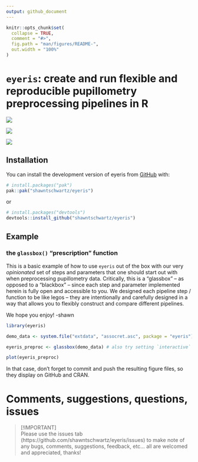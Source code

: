 ```yaml
---
output: github_document
---
```


<!-- README.md is generated from README.Rmd. Please edit that file -->

```r
knitr::opts_chunk$set(
  collapse = TRUE,
  comment = "#>",
  fig.path = "man/figures/README-",
  out.width = "100%"
)
```

# `eyeris`: create and run flexible and reproducible pupillometry preprocessing pipelines in R

<!-- badges: start -->
<a href="LICENSE.md" alt="MIT License">
  <img src="https://badgen.net/static/license/MIT/blue?icon=github" />
</a>

<a href="https://github.com/shawntschwartz/eyeris/actions/workflows/build.yml/badge.svg" alt="R Package Build Status">
  <img src="https://github.com/shawntschwartz/eyeris/actions/workflows/build.yml/badge.svg" />
</a>

<a href="https://github.com/shawntschwartz/eyeris/actions/workflows/linter.yml/badge.svg" alt="R Package Linter Status">
  <img src="https://github.com/shawntschwartz/eyeris/actions/workflows/linter.yml/badge.svg" />
</a>
<!-- badges: end -->

<!-- The goal of eyeris is to ... -->

## Installation

You can install the development version of eyeris from [GitHub](https://github.com/) with:

``` r
# install.packages("pak")
pak::pak("shawntschwartz/eyeris")
```

or

``` r
# install.packages("devtools")
devtools::install_github("shawntschwartz/eyeris")
```

## Example

### the `glassbox()` "prescription" function

This is a basic example of how to use `eyeris` out of the box with our very
*opinionated* set of steps and parameters that one should start out with when
preprocessing pupillometry data. Critically, this is a "glassbox" -- as opposed
to a "blackbox" -- since each step and parameter implemented herein is fully
open and accessible to you. We designed each pipeline step / function to be like
legos -- they are intentionally and carefully designed in a way that allows you
to flexibly construct and compare different pipelines.

We hope you enjoy! -shawn

```r
library(eyeris)

demo_data <- system.file("extdata", "assocret.asc", package = "eyeris")

eyeris_preproc <- glassbox(demo_data) # also try setting `interactive` to TRUE
```

```r
plot(eyeris_preproc)
```

In that case, don't forget to commit and push the resulting figure files, so they display on GitHub and CRAN.

# Comments, suggestions, questions, issues

> [!IMPORTANT]  
> Please use the issues tab (https://github.com/shawntschwartz/eyeris/issues) to make note of any bugs, comments, suggestions, feedback, etc... all are welcomed and appreciated, thanks!

